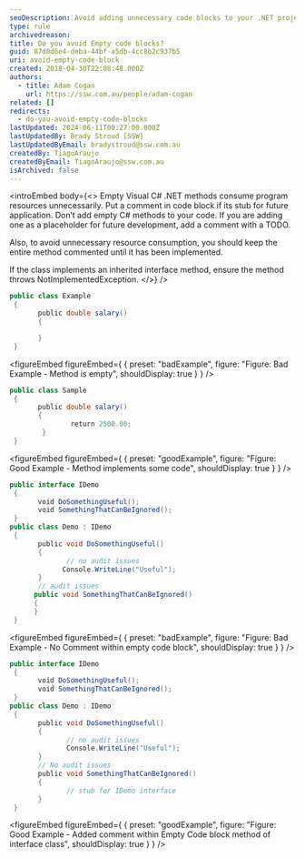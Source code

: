 ```yaml
---
seoDescription: Avoid adding unnecessary code blocks to your .NET projects by commenting out empty Visual C# methods and interfaces.
type: rule
archivedreason:
title: Do you avoid Empty code blocks?
guid: 87d8d6e4-deba-44bf-a5db-4cc8b2c937b5
uri: avoid-empty-code-block
created: 2018-04-30T22:08:48.000Z
authors:
  - title: Adam Cogan
    url: https://ssw.com.au/people/adam-cogan
related: []
redirects:
  - do-you-avoid-empty-code-blocks
lastUpdated: 2024-06-11T00:27:00.000Z
lastUpdatedBy: Brady Stroud [SSW]
lastUpdatedByEmail: bradystroud@ssw.com.au
createdBy: TiagoAraujo
createdByEmail: TiagoAraujo@ssw.com.au
isArchived: false
---
```


<introEmbed
  body={<>
Empty Visual C# .NET methods consume program resources unnecessarily. Put a comment in code block if its stub for future application.
Don’t add empty C# methods to your code. If you are adding one as a placeholder for future development, add a comment with a TODO.

Also, to avoid unnecessary resource consumption, you should keep the entire method commented until it has been implemented.

If the class implements an inherited interface method, ensure the method throws NotImplementedException.
  </>}
/>
```cs
public class Example
 {
       public double salary()
       {

       }
 }
```
<figureEmbed figureEmbed={ {
  preset: "badExample",
  figure: "Figure: Bad Example - Method is empty",
  shouldDisplay: true
} } />


```cs
public class Sample
 {
       public double salary()
       {
               return 2500.00;
        }
 }
```
<figureEmbed figureEmbed={ {
  preset: "goodExample",
  figure: "Figure: Good Example - Method implements some code",
  shouldDisplay: true
} } />


```cs
public interface IDemo
 {
       void DoSomethingUseful();
       void SomethingThatCanBeIgnored();
 }
public class Demo : IDemo
 {
       public void DoSomethingUseful()
       {
              // no audit issues
             Console.WriteLine("Useful");
       }
       // audit issues
      public void SomethingThatCanBeIgnored()
      {
      }
 }
```
<figureEmbed figureEmbed={ {
  preset: "badExample",
  figure: "Figure: Bad Example - No Comment within empty code block",
  shouldDisplay: true
} } />


```cs
public interface IDemo
 {
       void DoSomethingUseful();
       void SomethingThatCanBeIgnored();
 }
public class Demo : IDemo
 {
       public void DoSomethingUseful()
       {
              // no audit issues
              Console.WriteLine("Useful");
       }
       // No audit issues
       public void SomethingThatCanBeIgnored()
       {
              // stub for IDemo interface
       }
 }
```
<figureEmbed figureEmbed={ {
  preset: "goodExample",
  figure: "Figure: Good Example - Added comment within Empty Code block method of interface class",
  shouldDisplay: true
} } />
